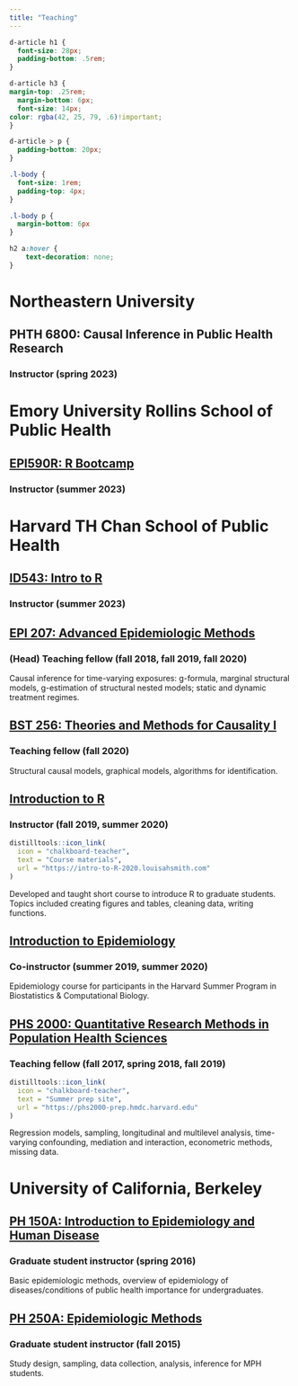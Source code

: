 ```yaml
---
title: "Teaching"
---
```

```css

d-article h1 {
  font-size: 28px;
  padding-bottom: .5rem;
}

d-article h3 {
margin-top: .25rem;
  margin-bottom: 6px;
  font-size: 14px;
color: rgba(42, 25, 79, .6)!important;
}

d-article > p {
  padding-bottom: 20px;
}

.l-body {
  font-size: 1rem;
  padding-top: 4px;
}

.l-body p {
  margin-bottom: 6px
}

h2 a:hover {
    text-decoration: none;
}

```

# Northeastern University

## PHTH 6800: Causal Inference in Public Health Research

### Instructor (spring 2023)

# Emory University Rollins School of Public Health

## [EPI590R: R Bootcamp](https://epi590r-2023.louisahsmith.com)

### Instructor (summer 2023)

# Harvard TH Chan School of Public Health

## [ID543: Intro to R](https://id543.louisahsmith.com)

### Instructor (summer 2023)

## [EPI 207: Advanced Epidemiologic Methods](https://courses.my.harvard.edu/psp/courses/EMPLOYEE/EMPL/h/?tab=HU_CLASS_SEARCH&SearchReqJSON=%7B%22PageNumber%22%3A1%2C%22PageSize%22%3A%22%22%2C%22SortOrder%22%3A%5B%22IS_SCL_SUBJ_CAT%22%5D%2C%22Facets%22%3A%5B%5D%2C%22Category%22%3A%22HU_SCL_SCHEDULED_BRACKETED_COURSES%22%2C%22SearchPropertiesInResults%22%3Atrue%2C%22FacetsInResults%22%3Atrue%2C%22SaveRecent%22%3Atrue%2C%22TopN%22%3A%22%22%2C%22SearchText%22%3A%22EPI%20207%20Robins%22%2C%22DeepLink%22%3Afalse%7D)

### (Head) Teaching fellow (fall 2018, fall 2019, fall 2020)

Causal inference for time-varying exposures: g-formula, marginal structural models, g-estimation of structural nested models; static and dynamic treatment regimes.
  
## [BST 256: Theories and Methods for Causality I](https://courses.my.harvard.edu/psp/courses/EMPLOYEE/EMPL/h/?tab=HU_CLASS_SEARCH&SearchReqJSON=%7B%22ExcludeBracketed%22%3Atrue%2C%22PageNumber%22%3A1%2C%22PageSize%22%3A%22%22%2C%22SortOrder%22%3A%5B%22IS_SCL_SUBJ_CAT%22%5D%2C%22Facets%22%3A%5B%5D%2C%22Category%22%3A%22HU_SCL_SCHEDULED_BRACKETED_COURSES%22%2C%22SearchPropertiesInResults%22%3Atrue%2C%22FacetsInResults%22%3Atrue%2C%22SaveRecent%22%3Atrue%2C%22TopN%22%3A%22%22%2C%22SearchText%22%3A%22BST%20256%22%2C%22DeepLink%22%3Afalse%7D)
  
### Teaching fellow (fall 2020)

Structural causal models, graphical models, algorithms for identification.
  

## [Introduction to R](https://intro-to-R-2020.louisahsmith.com)
### Instructor (fall 2019, summer 2020)
```r
distilltools::icon_link(
  icon = "chalkboard-teacher",
  text = "Course materials",
  url = "https://intro-to-R-2020.louisahsmith.com"
)
```

Developed and taught short course to introduce R to graduate students. Topics included creating figures and tables, cleaning data, writing functions.
  
## [Introduction to Epidemiology](https://www.hsph.harvard.edu/biostatistics/diversity/summer-program/)
  
### Co-instructor (summer 2019, summer 2020)

Epidemiology course for participants in the Harvard Summer Program in Biostatistics & Computational Biology.

## [PHS 2000: Quantitative Research Methods in Population Health Sciences](https://courses.my.harvard.edu/psp/courses/EMPLOYEE/EMPL/h/?tab=HU_CLASS_SEARCH&SearchReqJSON=%7B%22PageNumber%22%3A1%2C%22PageSize%22%3A%22%22%2C%22SortOrder%22%3A%5B%22IS_SCL_SUBJ_CAT%22%5D%2C%22Facets%22%3A%5B%5D%2C%22Category%22%3A%22HU_SCL_SCHEDULED_BRACKETED_COURSES%22%2C%22SearchPropertiesInResults%22%3Atrue%2C%22FacetsInResults%22%3Atrue%2C%22SaveRecent%22%3Atrue%2C%22TopN%22%3A%22%22%2C%22SearchText%22%3A%22PHS%202000%22%2C%22DeepLink%22%3Afalse%7D)
### Teaching fellow (fall 2017, spring 2018, fall 2019)
```r
distilltools::icon_link(
  icon = "chalkboard-teacher",
  text = "Summer prep site",
  url = "https://phs2000-prep.hmdc.harvard.edu"
)
```
Regression models, sampling, longitudinal and multilevel analysis, time-varying confounding, mediation and interaction, econometric methods, missing data.
  
# University of California, Berkeley

## [PH 150A: Introduction to Epidemiology and Human Disease](http://guide.berkeley.edu/courses/pb_hlth/)
### Graduate student instructor (spring 2016)

Basic epidemiologic methods, overview of epidemiology of diseases/conditions of public health importance for undergraduates.


## [PH 250A: Epidemiologic Methods](http://guide.berkeley.edu/courses/pb_hlth/)
### Graduate student instructor (fall 2015)

Study design, sampling, data collection, analysis, inference for MPH students.
